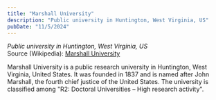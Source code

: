 ```yaml
---
title: "Marshall University"
description: "Public university in Huntington, West Virginia, US"
pubDate: "11/5/2024"
---
```


*Public university in Huntington, West Virginia, US*  
Source (Wikipedia): [Marshall University][1]

Marshall University is a public research university in Huntington, West Virginia, United States. It was founded in 1837 and is named after John Marshall, the fourth chief justice of the United States. The university is classified among "R2: Doctoral Universities – High research activity".

[1]: https://en.wikipedia.org/wiki/Marshall_University
